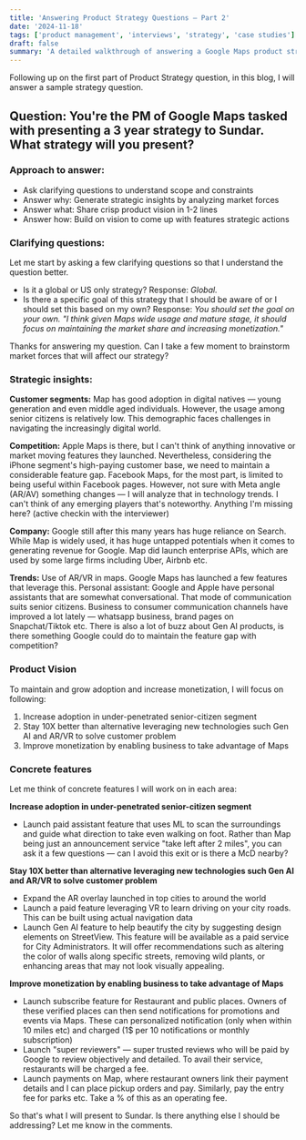 ```yaml
---
title: 'Answering Product Strategy Questions — Part 2'
date: '2024-11-18'
tags: ['product management', 'interviews', 'strategy', 'case studies']
draft: false
summary: 'A detailed walkthrough of answering a Google Maps product strategy question in a PM interview, demonstrating how to analyze market forces, develop product vision, and propose concrete features.'
---
```


Following up on the first part of Product Strategy question, in this blog, I will answer a sample strategy question.

## Question: You're the PM of Google Maps tasked with presenting a 3 year strategy to Sundar. What strategy will you present?

### Approach to answer:

- Ask clarifying questions to understand scope and constraints
- Answer why: Generate strategic insights by analyzing market forces
- Answer what: Share crisp product vision in 1-2 lines
- Answer how: Build on vision to come up with features strategic actions

### Clarifying questions:

Let me start by asking a few clarifying questions so that I understand the question better.

- Is it a global or US only strategy? Response: _Global._
- Is there a specific goal of this strategy that I should be aware of or I should set this based on my own? Response: _You should set the goal on your own. "I think given Maps wide usage and mature stage, it should focus on maintaining the market share and increasing monetization."_

Thanks for answering my question. Can I take a few moment to brainstorm market forces that will affect our strategy?

### Strategic insights:

**Customer segments:** Map has good adoption in digital natives — young generation and even middle aged individuals. However, the usage among senior citizens is relatively low. This demographic faces challenges in navigating the increasingly digital world.

**Competition:** Apple Maps is there, but I can't think of anything innovative or market moving features they launched. Nevertheless, considering the iPhone segment's high-paying customer base, we need to maintain a considerable feature gap. Facebook Maps, for the most part, is limited to being useful within Facebook pages. However, not sure with Meta angle (AR/AV) something changes — I will analyze that in technology trends. I can't think of any emerging players that's noteworthy. Anything I'm missing here? (active checkin with the interviewer)

**Company:** Google still after this many years has huge reliance on Search. While Map is widely used, it has huge untapped potentials when it comes to generating revenue for Google. Map did launch enterprise APIs, which are used by some large firms including Uber, Airbnb etc.

**Trends:** Use of AR/VR in maps. Google Maps has launched a few features that leverage this. Personal assistant: Google and Apple have personal assistants that are somewhat conversational. That mode of communication suits senior citizens. Business to consumer communication channels have improved a lot lately — whatsapp business, brand pages on Snapchat/Tiktok etc. There is also a lot of buzz about Gen AI products, is there something Google could do to maintain the feature gap with competition?

### Product Vision

To maintain and grow adoption and increase monetization, I will focus on following:

1. Increase adoption in under-penetrated senior-citizen segment
2. Stay 10X better than alternative leveraging new technologies such Gen AI and AR/VR to solve customer problem
3. Improve monetization by enabling business to take advantage of Maps

### Concrete features

Let me think of concrete features I will work on in each area:

**Increase adoption in under-penetrated senior-citizen segment**

- Launch paid assistant feature that uses ML to scan the surroundings and guide what direction to take even walking on foot. Rather than Map being just an announcement service "take left after 2 miles", you can ask it a few questions — can I avoid this exit or is there a McD nearby?

**Stay 10X better than alternative leveraging new technologies such Gen AI and AR/VR to solve customer problem**

- Expand the AR overlay launched in top cities to around the world
- Launch a paid feature leveraging VR to learn driving on your city roads. This can be built using actual navigation data
- Launch Gen AI feature to help beautify the city by suggesting design elements on StreetView. This feature will be available as a paid service for City Administrators. It will offer recommendations such as altering the color of walls along specific streets, removing wild plants, or enhancing areas that may not look visually appealing.

**Improve monetization by enabling business to take advantage of Maps**

- Launch subscribe feature for Restaurant and public places. Owners of these verified places can then send notifications for promotions and events via Maps. These can personalized notification (only when within 10 miles etc) and charged (1$ per 10 notifications or monthly subscription)
- Launch "super reviewers" — super trusted reviews who will be paid by Google to review objectively and detailed. To avail their service, restaurants will be charged a fee.
- Launch payments on Map, where restaurant owners link their payment details and I can place pickup orders and pay. Similarly, pay the entry fee for parks etc. Take a % of this as an operating fee.

So that's what I will present to Sundar. Is there anything else I should be addressing? Let me know in the comments.
